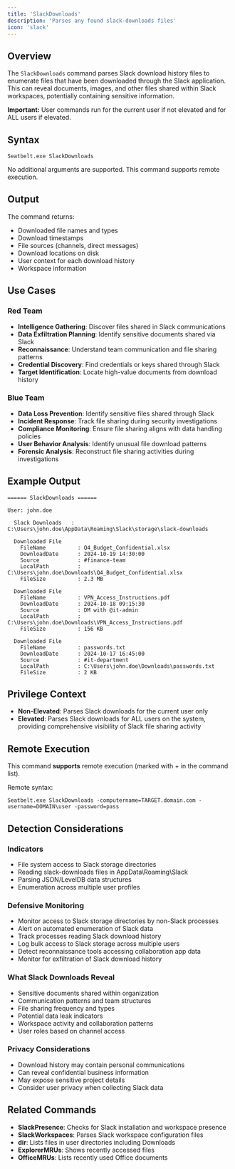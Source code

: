 ```yaml
---
title: 'SlackDownloads'
description: 'Parses any found slack-downloads files'
icon: 'slack'
---
```


## Overview

The `SlackDownloads` command parses Slack download history files to enumerate files that have been downloaded through the Slack application. This can reveal documents, images, and other files shared within Slack workspaces, potentially containing sensitive information.

**Important:** User commands run for the current user if not elevated and for ALL users if elevated.

## Syntax

```
Seatbelt.exe SlackDownloads
```

No additional arguments are supported. This command supports remote execution.

## Output

The command returns:
- Downloaded file names and types
- Download timestamps
- File sources (channels, direct messages)
- Download locations on disk
- User context for each download history
- Workspace information

## Use Cases

### Red Team
- **Intelligence Gathering**: Discover files shared in Slack communications
- **Data Exfiltration Planning**: Identify sensitive documents shared via Slack
- **Reconnaissance**: Understand team communication and file sharing patterns
- **Credential Discovery**: Find credentials or keys shared through Slack
- **Target Identification**: Locate high-value documents from download history

### Blue Team
- **Data Loss Prevention**: Identify sensitive files shared through Slack
- **Incident Response**: Track file sharing during security investigations
- **Compliance Monitoring**: Ensure file sharing aligns with data handling policies
- **User Behavior Analysis**: Identify unusual file download patterns
- **Forensic Analysis**: Reconstruct file sharing activities during investigations

## Example Output

```
====== SlackDownloads ======

User: john.doe

  Slack Downloads   : C:\Users\john.doe\AppData\Roaming\Slack\storage\slack-downloads

  Downloaded File
    FileName          : Q4_Budget_Confidential.xlsx
    DownloadDate      : 2024-10-19 14:30:00
    Source            : #finance-team
    LocalPath         : C:\Users\john.doe\Downloads\Q4_Budget_Confidential.xlsx
    FileSize          : 2.3 MB

  Downloaded File
    FileName          : VPN_Access_Instructions.pdf
    DownloadDate      : 2024-10-18 09:15:30
    Source            : DM with @it-admin
    LocalPath         : C:\Users\john.doe\Downloads\VPN_Access_Instructions.pdf
    FileSize          : 156 KB

  Downloaded File
    FileName          : passwords.txt
    DownloadDate      : 2024-10-17 16:45:00
    Source            : #it-department
    LocalPath         : C:\Users\john.doe\Downloads\passwords.txt
    FileSize          : 2 KB
```

## Privilege Context

- **Non-Elevated**: Parses Slack downloads for the current user only
- **Elevated**: Parses Slack downloads for ALL users on the system, providing comprehensive visibility of Slack file sharing activity

## Remote Execution

This command **supports** remote execution (marked with + in the command list).

Remote syntax:
```
Seatbelt.exe SlackDownloads -computername=TARGET.domain.com -username=DOMAIN\user -password=pass
```

## Detection Considerations

### Indicators
- File system access to Slack storage directories
- Reading slack-downloads files in AppData\Roaming\Slack
- Parsing JSON/LevelDB data structures
- Enumeration across multiple user profiles

### Defensive Monitoring
- Monitor access to Slack storage directories by non-Slack processes
- Alert on automated enumeration of Slack data
- Track processes reading Slack download history
- Log bulk access to Slack storage across multiple users
- Detect reconnaissance tools accessing collaboration app data
- Monitor for exfiltration of Slack download history

### What Slack Downloads Reveal
- Sensitive documents shared within organization
- Communication patterns and team structures
- File sharing frequency and types
- Potential data leak indicators
- Workspace activity and collaboration patterns
- User roles based on channel access

### Privacy Considerations
- Download history may contain personal communications
- Can reveal confidential business information
- May expose sensitive project details
- Consider user privacy when collecting Slack data

## Related Commands

- **SlackPresence**: Checks for Slack installation and workspace presence
- **SlackWorkspaces**: Parses Slack workspace configuration files
- **dir**: Lists files in user directories including Downloads
- **ExplorerMRUs**: Shows recently accessed files
- **OfficeMRUs**: Lists recently used Office documents
